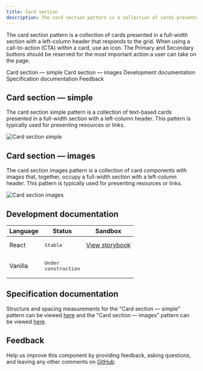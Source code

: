 ```yaml
---
title: Card section
description: The card section pattern is a collection of cards presented in a full-width section with a left-column header that responds to the grid. When using a call-to-action (CTA) within a card, use an icon. The Primary and Secondary buttons should be reserved for the most important action a user can take on the page.
---
```


<PageDescription>

The card section pattern is a collection of cards presented in a full-width section with a left-column header that responds to the grid. When using a call-to-action (CTA) within a card, use an icon. The Primary and Secondary buttons should be reserved for the most important action a user can take on the page.

</PageDescription>

<AnchorLinks>

<AnchorLink>Card section &mdash; simple</AnchorLink>
<AnchorLink>Card section &mdash; images</AnchorLink>
<AnchorLink>Development documentation</AnchorLink>
<AnchorLink>Specification documentation</AnchorLink>
<AnchorLink>Feedback</AnchorLink>

</AnchorLinks>

## Card section &mdash; simple
The card section simple pattern is a collection of text-based cards presented in a full-width section with a left-column header. This pattern is typically used for presenting resources or links.

![Card section simple](../..//images/pattern/card-section/card-section-simple.jpg)

## Card section &mdash; images
The card section images pattern is a collection of card components with images that, together, occupy a full-width section with a left-column header. This pattern is typically used for presenting resources or links.

![Card section images](../..//images/pattern/card-section/card-section-images.jpg)


## Development documentation

| Language      | Status        | Sandbox                                                                              |
| ------------- | -----------   | ------------------------------------------------------------------------             |
| React         | <div><span class="bx--tag bx--tag--green"><pre>Stable</pre></span></div>        | [View storybook](https://ibmdotcom-react.mybluemix.net/?path=/story/patterns-sections-cardsectionsimple--default)     |
| Vanilla       | <div><span class="bx--tag bx--tag--cool-gray"><pre>Under construction</pre></span></div>  |

## Specification documentation

Structure and spacing measurements for the "Card section &mdash; simple" pattern can be viewed [here](https://ibm.box.com/s/6prfrgt7dftdg47ejy3q3m4x7h47kbmo) and the "Card section &mdash; images" pattern can be viewed [here](https://ibm.box.com/s/u4acyo9oeqya8xidimxtidh8k8y08fza).

## Feedback

Help us improve this component by providing feedback, asking questions, and leaving any other comments on [GitHub](https://github.com/carbon-design-system/ibm-dotcom-library).
